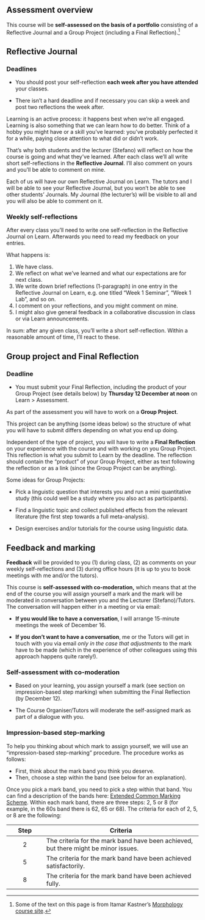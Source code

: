 ## Assessment overview

This course will be **self-assessed on the basis of a portfolio** consisting of a Reflective Journal and a Group Project (including a Final Reflection).[^assessments-1]

[^assessments-1]: Some of the text on this page is from Itamar Kastner's [Morphology course site](https://itamarkast.github.io/UoEmorphology/assessment.html).

## Reflective Journal

::: callout-important
### Deadlines

-   You should post your self-reflection **each week after you have attended** your classes.

-   There isn't a hard deadline and if necessary you can skip a week and post two reflections the week after.
:::

Learning is an active process: it happens best when we're all engaged. Learning is also something that we can learn how to do better. Think of a hobby you might have or a skill you've learned: you've probably perfected it for a while, paying close attention to what did or didn't work.

That's why both students and the lecturer (Stefano) will reflect on how the course is going and what they've learned. After each class we'll all write short self-reflections in the **Reflective Journal**. I'll also comment on yours and you'll be able to comment on mine.

Each of us will have our own Reflective Journal on Learn. The tutors and I will be able to see your Reflective Journal, but you won't be able to see other students' Journals. My Journal (the lecturer's) will be visible to all and you will also be able to comment on it.

### Weekly self-reflections

After every class you'll need to write one self-reflection in the Reflective Journal on Learn. Afterwards you need to read my feedback on your entries.

What happens is:

1.  We have class.
2.  We reflect on what we've learned and what our expectations are for next class.
3.  We write down brief reflections (1-paragraph) in one entry in the Reflective Journal on Learn, e.g. one titled "Week 1 Seminar", "Week 1 Lab", and so on.
4.  I comment on your reflections, and you might comment on mine.
5.  I might also give general feedback in a collaborative discussion in class or via Learn announcements.

In sum: after any given class, you'll write a short self-reflection. Within a reasonable amount of time, I'll react to these.

## Group project and Final Reflection

::: callout-important
### Deadline

-   You must submit your Final Reflection, including the product of your Group Project (see details below) by **Thursday 12 December at noon** on Learn \> Assessment.
:::

As part of the assessment you will have to work on a **Group Project**.

This project can be anything (some ideas below) so the structure of what you will have to submit differs depending on what you end up doing.

Independent of the type of project, you will have to write a **Final Reflection** on your experience with the course and with working on you Group Project. This reflection is what you submit to Learn by the deadline. The reflection should contain the "product" of your Group Project, either as text following the reflection or as a link (since the Group Project can be anything).

Some ideas for Group Projects:

-   Pick a linguistic question that interests you and run a mini quantitative study (this could well be a study where you also act as participants).

-   Find a linguistic topic and collect published effects from the relevant literature (the first step towards a full meta-analysis).

-   Design exercises and/or tutorials for the course using linguistic data.

## Feedback and marking

**Feedback** will be provided to you (1) during class, (2) as comments on your weekly self-reflections and (3) during office hours (it is up to you to book meetings with me and/or the tutors).

This course is **self-assessed with co-moderation,** which means that at the end of the course you will assign yourself a mark and the mark will be moderated in conversation between you and the Lecturer (Stefano)/Tutors. The conversation will happen either in a meeting or via email:

-   **If you would like to have a conversation**, I will arrange 15-minute meetings the week of December 16.

-   **If you don't want to have a conversation**, me or the Tutors will get in touch with you via email *only in the case that adjustments* to the mark have to be made (which in the experience of other colleagues using this approach happens quite rarely!).

::: callout-note
### Self-assessment with co-moderation

-   Based on your learning, you assign yourself a mark (see section on impression-based step marking) when submitting the Final Reflection (by December 12).

-   The Course Organiser/Tutors will moderate the self-assigned mark as part of a dialogue with you.
:::

### Impression-based step-marking

To help you thinking about which mark to assign yourself, we will use an "impression-based step-marking" procedure. The procedure works as follows:

-   First, think about the mark band you think you deserve.
-   Then, choose a step within the band (see below for an explanation).

Once you pick a mark band, you need to pick a step within that band. You can find a description of the bands here: [Extended Common Marking Scheme](https://registryservices.ed.ac.uk/timetabling-examinations/exams/regulations/common-marking-scheme). Within each mark band, there are three steps: 2, 5 or 8 (for example, in the 60s band there is 62, 65 or 68). The criteria for each of 2, 5, or 8 are the following:

| Step | Criteria                                                                            |
|:------------:|---------------------------------------------------------|
|  2   | The criteria for the mark band have been achieved, but there might be minor issues. |
|  5   | The criteria for the mark band have been achieved satisfactorily.                   |
|  8   | The criteria for the mark band have been achieved fully.                            |
